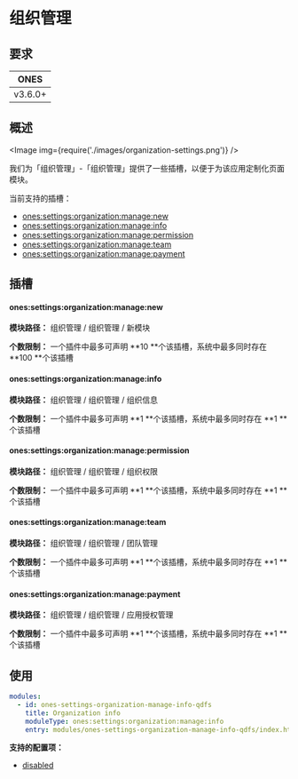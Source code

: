 
# 组织管理

## 要求

|  ONES   |
| :-----: |
| v3.6.0+ |

## 概述

<Image img={require('./images/organization-settings.png')} />

我们为「组织管理」-「组织管理」提供了一些插槽，以便于为该应用定制化页面模块。

当前支持的插槽：

- [ones:settings:organization:manage:new](#onessettingsorganizationmanagenew)
- [ones:settings:organization:manage:info](#onessettingsorganizationmanageinfo)
- [ones:settings:organization:manage:permission](#onessettingsorganizationmanagepermission)
- [ones:settings:organization:manage:team](#onessettingsorganizationmanageteam)
- [ones:settings:organization:manage:payment](#onessettingsorganizationmanagepayment)

## 插槽

#### ones:settings:organization:manage:new

**模块路径：** 组织管理 / 组织管理 / 新模块

**个数限制：** 一个插件中最多可声明 **10 **个该插槽，系统中最多同时存在 **100 **个该插槽

#### ones:settings:organization:manage:info

**模块路径：** 组织管理 / 组织管理 / 组织信息

**个数限制：** 一个插件中最多可声明 **1 **个该插槽，系统中最多同时存在 **1 **个该插槽

#### ones:settings:organization:manage:permission

**模块路径：** 组织管理 / 组织管理 / 组织权限

**个数限制：** 一个插件中最多可声明 **1 **个该插槽，系统中最多同时存在 **1 **个该插槽

#### ones:settings:organization:manage:team

**模块路径：** 组织管理 / 组织管理 / 团队管理

**个数限制：** 一个插件中最多可声明 **1 **个该插槽，系统中最多同时存在 **1 **个该插槽

#### ones:settings:organization:manage:payment

**模块路径：** 组织管理 / 组织管理 / 应用授权管理

**个数限制：** 一个插件中最多可声明 **1 **个该插槽，系统中最多同时存在 **1 **个该插槽

## 使用

```yaml
modules:
  - id: ones-settings-organization-manage-info-qdfs
    title: Organization info
    moduleType: ones:settings:organization:manage:info
    entry: modules/ones-settings-organization-manage-info-qdfs/index.html
```

**支持的配置项：**

- [disabled](../../../../../reference/config/plugin.yaml#disabled)
